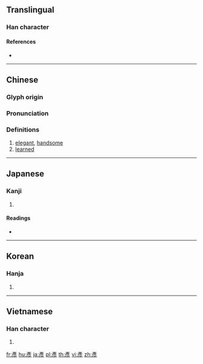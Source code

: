{{character info/new}}
{{also|彦}}
==Translingual==

===Han character===
{{Han char|rn=59|rad=彡|as=06|sn=9|four=00222|canj=YHHHH|ids=⿱文⿸厂彡}}

====References====
* {{Han ref|kx=0363.130|dkj=09980|dj=0682.100|hdz=20854.091|uh=5F65|ud=24421|bh=ABDB|bd=43995}}

----

==Chinese==
{{zh-forms|s=彦}}

===Glyph origin===
{{Han etym}}

===Pronunciation===
{{zh-pron
|m=yàn
|c=jin6
|mn=qz,tw,xm,zz:gān
|mc=y
|oc=y
|ma=
|cat=a
}}

===Definitions===
{{zh-hanzi}}

# [[elegant]], [[handsome]]
# [[learned]]

----

==Japanese==

===Kanji===
{{ja-kanji|grade=|rs=彡06}}

# {{defn|lang=ja|sort=彡06}}

====Readings====
* {{ja-readings|on=[[げん]] (gen)|kun=[[ひこ]] (hiko)}}

----

==Korean==

===Hanja===
{{ko-hanja|hangeul=언|eumhun=|rv=eon|mr=ŏn|y=en}}

# {{defn|lang=ko|sort=彡06}}

----

==Vietnamese==

===Han character===
{{vi-hantu|[[ngạn]], [[trân]]|rs=彡06}}

# {{defn|lang=vi|sort=彡06}}

[[fr:彥]]
[[hu:彥]]
[[ja:彥]]
[[pl:彥]]
[[th:彥]]
[[vi:彥]]
[[zh:彥]]